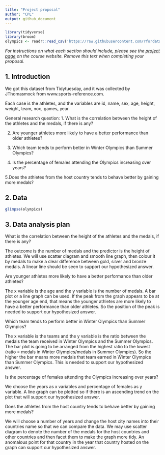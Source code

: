 ```yaml
---
title: "Project proposal"
author: "CPL"
output: github_document
---
```


```r
library(tidyverse)
library(broom)
olympics <- readr::read_csv('https://raw.githubusercontent.com/rfordatascience/tidytuesday/master/data/2021/2021-07-27/olympics.csv')
```

*For instructions on what each section should include, please see the [project page](https://idsed.digital/assessments/project/#proposal) on the course website. Remove this text when completing your proposal*.

## 1. Introduction

We got this dataset from Tidytuesday, and it was collected by JThomasmock from www.sports-reference.com. 

Each case is the athletes, and the variables are id, name, sex, age, height, weight, team, noc, games, year.

General research question:
1. What is the correlation between the height of the athletes and the medals, if there is any?   

2. Are younger athletes more likely to have a better performance than older athletes? 

3. Which team tends to perform better in Winter Olympics than Summer Olympics? 

4. Is the percentage of females attending the Olympics increasing over years? 

5.Does the athletes from the host country tends to behave better by gaining more medals?

## 2. Data

```r
glimpse(olympics)
```

## 3. Data analysis plan

What is the correlation between the height of the athletes and the medals, if there is any? 

The outcome is the number of medals and the predictor is the height of athletes. We will use scatter diagram and smooth line graph, then colour it by medals to make a clear difference between gold, silver and bronze medals. A linear line should be seen to support our hypothesized answer. 

    

Are younger athletes more likely to have a better performance than older athletes? 

The x variable is the age and the y variable is the number of medals. A bar plot or a line graph can be used. If the peak from the graph appears to be at the younger age end, that means the younger athletes are more likely to have a better performance than older athletes. So the position of the peak is needed to support our hypothesized answer. 

 

Which team tends to perform better in Winter Olympics than Summer Olympics? 

The x variable is the teams and the y variable is the ratio between the medals the team received in Winter Olympics and the Summer Olympics. The bar plot is going to be arranged from the highest ratio to the lowest (ratio = medals in Winter Olympics/medals in Summer Olympics). So the higher the bar means more medals that team earned in Winter Olympics than Summer Olympics. This is needed to support our hypothesized answer. 

 

Is the percentage of females attending the Olympics increasing over years? 

We choose the years as x variables and percentage of females as y variable. A line graph can be plotted so if there is an ascending trend on the plot that will support our hypothesized answer. 

 

Does the athletes from the host country tends to behave better by gaining more medals? 

We will choose a number of years and change the  host city names into their countries name so that we can compare the data. We may use scatter diagram to denote the  number of the medals for the host countries and other countries and then facet them to make the graph more tidy. An anomalous point for that country in the year that country hosted on the graph can support our hypothesized answer.

